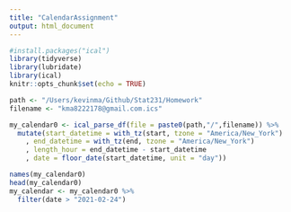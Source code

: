 ```yaml
---
title: "CalendarAssignment"
output: html_document
---
```


```r
#install.packages("ical")
library(tidyverse)
library(lubridate)
library(ical)
knitr::opts_chunk$set(echo = TRUE)
```

```r
path <- "/Users/kevinma/Github/Stat231/Homework"
filename <- "kma8222178@gmail.com.ics"

my_calendar0 <- ical_parse_df(file = paste0(path,"/",filename)) %>%
  mutate(start_datetime = with_tz(start, tzone = "America/New_York")
    , end_datetime = with_tz(end, tzone = "America/New_York")
    , length_hour = end_datetime - start_datetime
    , date = floor_date(start_datetime, unit = "day"))
```

```r
names(my_calendar0)
head(my_calendar0)
my_calendar <- my_calendar0 %>%
  filter(date > "2021-02-24")
```